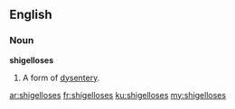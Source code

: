 ==English==

===Noun===
'''shigelloses'''

# {{medicine}} {{plural of|shigellosis}}  A form of [[dysentery]].

[[ar:shigelloses]]
[[fr:shigelloses]]
[[ku:shigelloses]]
[[my:shigelloses]]